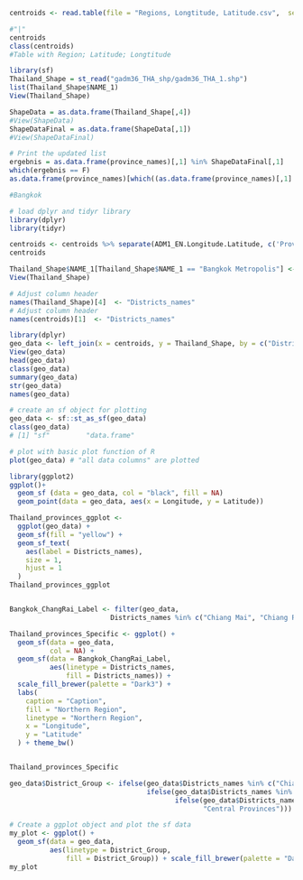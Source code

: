 
```r
centroids <- read.table(file = "Regions, Longtitude, Latitude.csv",  sep = "|", header = TRUE)

#"|"
centroids
class(centroids)
#Table with Region; Latitude; Longtitude
```

```r
library(sf)
Thailand_Shape = st_read("gadm36_THA_shp/gadm36_THA_1.shp")
list(Thailand_Shape$NAME_1)
View(Thailand_Shape)

ShapeData = as.data.frame(Thailand_Shape[,4])
#View(ShapeData)
ShapeDataFinal = as.data.frame(ShapeData[,1])
#View(ShapeDataFinal)

# Print the updated list
ergebnis = as.data.frame(province_names)[,1] %in% ShapeDataFinal[,1]
which(ergebnis == F)
as.data.frame(province_names)[which((as.data.frame(province_names)[,1] %in% ShapeDataFinal[,1]) == FALSE),1]

#Bangkok
```

```r
# load dplyr and tidyr library
library(dplyr)
library(tidyr)

centroids <- centroids %>% separate(ADM1_EN.Longitude.Latitude, c('Province','Longtitude',"Latitude"), sep = ";")
centroids

```

```r
Thailand_Shape$NAME_1[Thailand_Shape$NAME_1 == "Bangkok Metropolis"] <- "Bangkok" 
View(Thailand_Shape)

# Adjust column header
names(Thailand_Shape)[4]  <- "Districts_names"
# Adjust column header
names(centroids)[1]  <- "Districts_names"
```

```r
library(dplyr)
geo_data <- left_join(x = centroids, y = Thailand_Shape, by = c("Districts_names"))
View(geo_data)
head(geo_data)
class(geo_data)
summary(geo_data)
str(geo_data)      
names(geo_data)
```

```r
# create an sf object for plotting
geo_data <- sf::st_as_sf(geo_data)
class(geo_data)
# [1] "sf"         "data.frame"

# plot with basic plot function of R
plot(geo_data) # "all data columns" are plotted
```
```r
library(ggplot2)
ggplot()+
  geom_sf (data = geo_data, col = "black", fill = NA) 
  geom_point(data = geo_data, aes(x = Longitude, y = Latitude))
```

```r
Thailand_provinces_ggplot <- 
  ggplot(geo_data) +
  geom_sf(fill = "yellow") +
  geom_sf_text(
    aes(label = Districts_names),
    size = 1,
    hjust = 1
  )
Thailand_provinces_ggplot


Bangkok_ChangRai_Label <- filter(geo_data,
                         Districts_names %in% c("Chiang Mai", "Chiang Rai", "Lampang", "Lamphun", "Mae Hong Son", "Nan", "Phayao", "Phrae", "Uttaradit"))

Thailand_provinces_Specific <- ggplot() +
  geom_sf(data = geo_data,
          col = NA) +
  geom_sf(data = Bangkok_ChangRai_Label,
          aes(linetype = Districts_names,
              fill = Districts_names)) +
  scale_fill_brewer(palette = "Dark3") +
  labs(
    caption = "Caption",
    fill = "Northern Region",
    linetype = "Northern Region",
    x = "Longitude",
    y = "Latitude"
  ) + theme_bw()


Thailand_provinces_Specific
```

```r
geo_data$District_Group <- ifelse(geo_data$Districts_names %in% c("Chiang Mai", "Chiang Rai", "Lampang", "Lamphun", "Mae Hong Son", "Nan", "Phayao", "Phrae", "Uttaradit"), "Northern Provinces",
                                  ifelse(geo_data$Districts_names %in% c("Amnat Charoen", "Bueng Kan", "Buri Ram", "Chaiyaphum", "Kalasin", "Khon Kaen", "Loei", "Maha Sarakham", "Mukdahan", "Nakhon Phanom", "Nakhon Ratchasima", "Nong Bua Lam Phu", "Nong Khai", "Roi Et", "Sakon Nakhon", "Si Sa Ket", "Surin", "Ubon Ratchathani", "Udon Thani", "Yasothon"), "North-Eastern Provinces",
                                         ifelse(geo_data$Districts_names %in% c("Chumphon", "Krabi", "Nakhon Si Thammarat", "Narathiwat", "Pattani", "Phangnga", "Phatthalung", "Phuket", "Ranong", "Satun", "Songkhla", "Surat Thani", "Trang", "Yala"), "Southern Provinces",
                                                "Central Provinces")))

# Create a ggplot object and plot the sf data
my_plot <- ggplot() +
  geom_sf(data = geo_data,
          aes(linetype = District_Group,
              fill = District_Group)) + scale_fill_brewer(palette = "Dark2") + theme_bw()
my_plot
```
